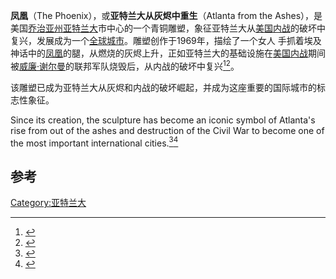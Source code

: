 {{Infobox building
|name=Atlanta from the Ashes (The Phoenix)
|image=Atlanta from the Ashes in Woodruff Park.jpg
|caption=
|location = 美国[[乔治亚州|乔治亚州]][[亚特兰大|亚特兰大]]
|start_date=1967
|completion_date=1969
|architect=James Siegler
|building_type=Monument
|coordinates = {{Coord|33|45|16.72|N|84|23|21.37|W|format=dms|display=inline,title|type:landmark_region:US-GA}}
}}
'''凤凰'''（The Phoenix），或'''亚特兰大从灰烬中重生'''（Atlanta from the Ashes），是美国[[乔治亚州|乔治亚州]][[亚特兰大|亚特兰大]]市中心的一个青铜雕塑，象征亚特兰大从[[美国内战|美国内战]]的破坏中复兴，发展成为一个[[全球城市|全球城市]]。雕塑创作于1969年，描绘了一个女人 手抓着埃及神话中的[[凤凰|凤凰]]的腿，从燃烧的灰烬上升，正如亚特兰大的基础设施在[[美国内战|美国内战]]期间被[[威廉·谢尔曼|威廉·谢尔曼]]的联邦军队烧毁后，从内战的破坏中复兴<ref>{{Cite web |url=http://www.atlantadowntown.com/WoodruffPark_Grounds.asp |title=CAP/ADID - Woodruff Park |accessdate=2017-01-10 |archive-date=2008-09-18 |archive-url=https://web.archive.org/web/20080918050605/http://www.atlantadowntown.com/WoodruffPark_Grounds.asp |dead-url=no }}</ref><ref name="si1">{{Cite web |url=http://siris-artinventories.si.edu/ipac20/ipac.jsp?session=12921385OET57.23638&profile=ariall&uri=link=3100009~!1513761~!3100001~!3100002&aspect=Browse&menu=search&ri=1&source=~!siartinventories&term=Atlanta+from+the+Ashes%2C&index=ALTIT- |title=Smithsonian Institution Research Information System |accessdate=2017-01-10 |archive-date=2016-03-04 |archive-url=https://web.archive.org/web/20160304043502/http://siris-artinventories.si.edu/ipac20/ipac.jsp?session=12921385OET57.23638&profile=ariall&uri=link=3100009~!1513761~!3100001~!3100002&aspect=Browse&menu=search&ri=1&source=~!siartinventories&term=Atlanta+from+the+Ashes,&index=ALTIT- |dead-url=no }}</ref>。

该雕塑已成为亚特兰大从灰烬和内战的破坏崛起，并成为这座重要的国际城市的标志性象征。

Since its creation, the sculpture has become an iconic symbol of Atlanta's rise from out of the ashes and destruction of the Civil War to become one of the most important international cities.<ref>{{Cite web |url=http://www.publicartaroundtheworld.com/Atlanta_From_The_Ashes.html |title=存档副本 |access-date=2017-01-10 |archive-url=https://web.archive.org/web/20160828183133/http://www.publicartaroundtheworld.com/Atlanta_From_The_Ashes.html |archive-date=2016-08-28 |dead-url=yes }}</ref><ref>{{cite web |url=http://www.atlantapublicart.com/atlanta-ashes.php |title=存档副本 |accessdate=2011年6月24日 |deadurl=yes |archiveurl=https://web.archive.org/web/20110904162855/http://www.atlantapublicart.com/atlanta-ashes.php |archivedate=2011年9月4日 |df= }}</ref>

==参考==
{{Reflist}}
[[Category:亚特兰大|Category:亚特兰大]]